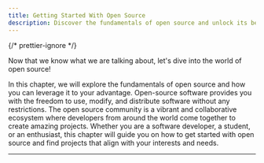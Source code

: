 ```yaml
---
title: Getting Started With Open Source
description: Discover the fundamentals of open source and unlock its benefits! Explore the vibrant world of collaborative projects and find your perfect fit.
---
```



{/* prettier-ignore */}
<p class="lead">Now that we know what we are talking about, let's dive into the world of open source!</p>

In this chapter, we will explore the fundamentals of open source and how you can leverage it to your advantage. Open-source software provides you with the freedom to use, modify, and distribute software without any restrictions. The open source community is a vibrant and collaborative ecosystem where developers from around the world come together to create amazing projects. Whether you are a software developer, a student, or an enthusiast, this chapter will guide you on how to get started with open source and find projects that align with your interests and needs.

---

<GuideReadingTime />
